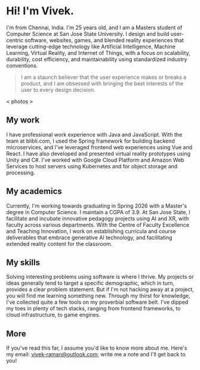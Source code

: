 
# Hi! I'm Vivek.

I'm from Chennai, India. I'm 25 years old, and I am a Masters student of Computer Science at San Jose State University. I design and build user-centric software, websites, games, and blended reality experiences that leverage cutting-edge technology like Artificial Intelligence, Machine Learning, Virtual Reality, and Internet of Things, with a focus on scalability, durability, cost efficiency, and maintainability using standardized industry conventions.

> I am a staunch believer that the user experience makes or breaks a product, and I am obsessed with bringing the best interests of the user to every design decision.

< photos >

## My work

I have professional work experience with <TechLogo name="java" followColorScheme /> Java and <TechLogo name="nodejs" followColorScheme /> JavaScript.
With the team at blibli.com, I used the <TechLogo name="spring" followColorScheme /> Spring framework for building backend microservices, and I've leveraged frontend web experiences using <TechLogo name="vuejs" followColorScheme /> Vue and <TechLogo name="react" followColorScheme /> React.
I have also developed and presented virtual reality prototypes using <TechLogo name="unity" followColorScheme /> Unity and <TechLogo name="cs" /> C#.
I've worked with <TechLogo name="gcp" followColorScheme /> Google Cloud Platform and <TechLogo name="aws" followColorScheme /> Amazon Web Services to host servers using <TechLogo name="kubernetes" /> Kubernetes and for object storage and processing.

## My academics

Currently, I'm working towards graduating in Spring 2026 with a Master's degree in Computer Science. I maintain a CGPA of 3.9. At San Jose State, I facilitate and incubate innovative pedagogy projects using AI and XR, with faculty across various departments. With the Centre of Faculty Excellence and Teaching Innovation, I work on establishing curricula and course deliverables that embrace generative AI technology, and facilitating extended reality content for the classroom.

## My skills

Solving interesting problems using software is where I thrive.
My projects or ideas generally tend to target a specific demographic, which in turn, provides a clear problem statement.
But if I'm not hacking away at a project, you will find me learning something new.
Through my thirst for knowledge, I've collected quite a few tools on my proverbial software belt.
I've dipped my toes in plenty of tech stacks, ranging from frontend frameworks, to cloud infrastructure, to game engines.

## More

If you've read this far, I assume you'd like to know more about me.
Here's my email: vivek-raman@outlook.com; write me a note and I'll get back to you!
